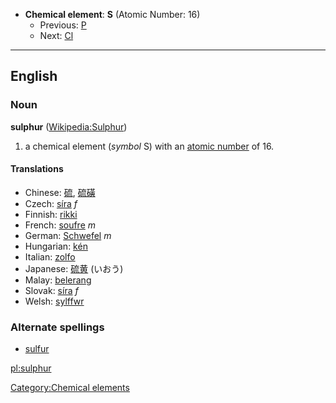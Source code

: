 {{rfc}}
*'''Chemical element''': '''S''' (Atomic Number: 16)
**Previous: [[Phosphorus|P]]
**Next: [[Chlorine|Cl]]
----
==English==
=== Noun ===
'''sulphur''' ([[w:Sulfur|Wikipedia:Sulphur]])

#a chemical element (''symbol'' S) with an [[atomic number]] of 16.  

====Translations====
*Chinese: [[硫]], [[硫磺]]
*Czech: [[síra]] ''f''
*Finnish: [[rikki]]
*French: [[soufre]] ''m''
*German: [[Schwefel]] ''m''
*Hungarian: [[kén]]
*Italian: [[zolfo]]
*Japanese: [[硫黄]] (いおう)
*Malay: [[belerang]]
*Slovak: [[síra]] ''f''
*Welsh: [[sylffwr]]

===Alternate spellings===
*[[sulfur]]
[[Category:Chemical elements]]
[[pl:sulphur]]
